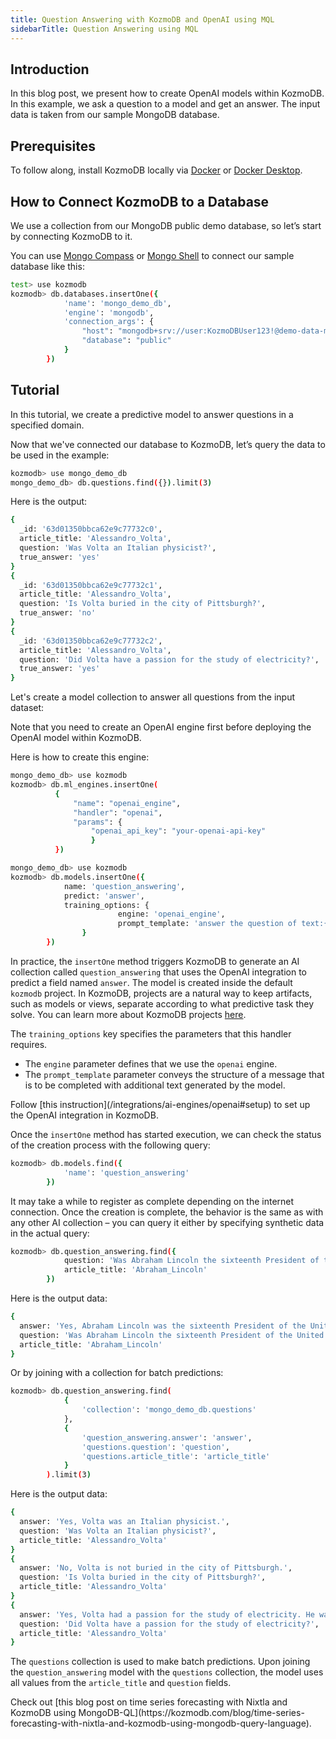 ```yaml
---
title: Question Answering with KozmoDB and OpenAI using MQL
sidebarTitle: Question Answering using MQL
---
```


## Introduction

In this blog post, we present how to create OpenAI models within KozmoDB. In this example, we ask a question to a model and get an answer. The input data is taken from our sample MongoDB database.

## Prerequisites

To follow along, install KozmoDB locally via [Docker](/setup/self-hosted/docker) or [Docker Desktop](/setup/self-hosted/docker-desktop).

## How to Connect KozmoDB to a Database

We use a collection from our MongoDB public demo database, so let’s start by connecting KozmoDB to it.

You can use [Mongo Compass](/connect/mongo-compass) or [Mongo Shell](/connect/mongo-shell) to connect our sample database like this:

```bash
test> use kozmodb
kozmodb> db.databases.insertOne({
            'name': 'mongo_demo_db',
            'engine': 'mongodb',
            'connection_args': {
                "host": "mongodb+srv://user:KozmoDBUser123!@demo-data-mdb.trzfwvb.mongodb.net/",
                "database": "public"
            }
        })
```

## Tutorial

In this tutorial, we create a predictive model to answer questions in a specified domain.

Now that we've connected our database to KozmoDB, let’s query the data to be used in the example:

```bash
kozmodb> use mongo_demo_db
mongo_demo_db> db.questions.find({}).limit(3)
```

Here is the output:

```bash
{
  _id: '63d01350bbca62e9c77732c0',
  article_title: 'Alessandro_Volta',
  question: 'Was Volta an Italian physicist?',
  true_answer: 'yes'
}
{
  _id: '63d01350bbca62e9c77732c1',
  article_title: 'Alessandro_Volta',
  question: 'Is Volta buried in the city of Pittsburgh?',
  true_answer: 'no'
}
{
  _id: '63d01350bbca62e9c77732c2',
  article_title: 'Alessandro_Volta',
  question: 'Did Volta have a passion for the study of electricity?',
  true_answer: 'yes'
}
```

Let's create a model collection to answer all questions from the input dataset:

<Note>
Note that you need to create an OpenAI engine first before deploying the OpenAI model within KozmoDB.

Here is how to create this engine:

```bash
mongo_demo_db> use kozmodb
kozmodb> db.ml_engines.insertOne(
          {
              "name": "openai_engine",
              "handler": "openai",
              "params": {
                  "openai_api_key": "your-openai-api-key"
                  }
          })
```
</Note>

```bash
mongo_demo_db> use kozmodb
kozmodb> db.models.insertOne({
            name: 'question_answering',
            predict: 'answer',
            training_options: {
                        engine: 'openai_engine',
                        prompt_template: 'answer the question of text:{{question}} about text:{{article_title}}'
                }
        })
```

In practice, the `insertOne` method triggers KozmoDB to generate an AI collection called `question_answering` that uses the OpenAI integration to predict a field named `answer`. The model is created inside the default `kozmodb` project. In KozmoDB, projects are a natural way to keep artifacts, such as models or views, separate according to what predictive task they solve. You can learn more about KozmoDB projects [here](/sql/project).

The `training_options` key specifies the parameters that this handler requires.

- The `engine` parameter defines that we use the `openai` engine.
- The `prompt_template` parameter conveys the structure of a message that is to be completed with additional text generated by the model.

<Note>
Follow [this instruction](/integrations/ai-engines/openai#setup) to set up the OpenAI integration in KozmoDB.
</Note>

Once the `insertOne` method has started execution, we can check the status of the creation process with the following query:

```bash
kozmodb> db.models.find({
            'name': 'question_answering'
        })
```

It may take a while to register as complete depending on the internet connection. Once the creation is complete, the behavior is the same as with any other AI collection – you can query it either by specifying synthetic data in the actual query:

```bash
kozmodb> db.question_answering.find({
            question: 'Was Abraham Lincoln the sixteenth President of the United States?',
            article_title: 'Abraham_Lincoln'
        })
```

Here is the output data:

```bash
{
  answer: 'Yes, Abraham Lincoln was the sixteenth President of the United States.',
  question: 'Was Abraham Lincoln the sixteenth President of the United States?',
  article_title: 'Abraham_Lincoln'
}
```

Or by joining with a collection for batch predictions:

```bash
kozmodb> db.question_answering.find(
            {
                'collection': 'mongo_demo_db.questions'
            },
            {
                'question_answering.answer': 'answer',
                'questions.question': 'question',
                'questions.article_title': 'article_title'
            }
        ).limit(3)
```

Here is the output data:

```bash
{
  answer: 'Yes, Volta was an Italian physicist.',
  question: 'Was Volta an Italian physicist?',
  article_title: 'Alessandro_Volta'
}
{
  answer: 'No, Volta is not buried in the city of Pittsburgh.',
  question: 'Is Volta buried in the city of Pittsburgh?',
  article_title: 'Alessandro_Volta'
}
{
  answer: 'Yes, Volta had a passion for the study of electricity. He was fascinated by the',
  question: 'Did Volta have a passion for the study of electricity?',
  article_title: 'Alessandro_Volta'
}
```

The `questions` collection is used to make batch predictions. Upon joining the `question_answering` model with the `questions` collection, the model uses all values from the `article_title` and `question` fields.

<Tip>
Check out [this blog post on time series forecasting with Nixtla and KozmoDB using MongoDB-QL](https://kozmodb.com/blog/time-series-forecasting-with-nixtla-and-kozmodb-using-mongodb-query-language).
</Tip>
